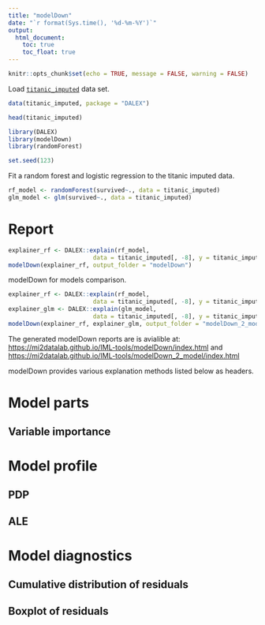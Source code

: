 ```yaml
---
title: "modelDown"
date: "`r format(Sys.time(), '%d-%m-%Y')`"
output:
  html_document:
    toc: true
    toc_float: true
---
```


```r
knitr::opts_chunk$set(echo = TRUE, message = FALSE, warning = FALSE)
```

Load [`titanic_imputed`](https://modeloriented.github.io/DALEX/reference/titanic.html) data set.

```r
data(titanic_imputed, package = "DALEX")

head(titanic_imputed)
```


```r
library(DALEX)
library(modelDown)
library(randomForest)

set.seed(123)
```

Fit a random forest and logistic regression to the titanic imputed data.

```r
rf_model <- randomForest(survived~., data = titanic_imputed)
glm_model <- glm(survived~., data = titanic_imputed)
```


# Report

```r
explainer_rf <- DALEX::explain(rf_model,
                        data = titanic_imputed[, -8], y = titanic_imputed[, 8], verbose = FALSE)
modelDown(explainer_rf, output_folder = "modelDown")
```

modelDown for models comparison.


```r
explainer_rf <- DALEX::explain(rf_model,
                        data = titanic_imputed[, -8], y = titanic_imputed[, 8], verbose = FALSE)
explainer_glm <- DALEX::explain(glm_model,
                        data = titanic_imputed[, -8], y = titanic_imputed[, 8], verbose = FALSE)
modelDown(explainer_rf, explainer_glm, output_folder = "modelDown_2_models")

```


The generated modelDown reports are is avialible at: [https://mi2datalab.github.io/IML-tools/modelDown/index.html](https://mi2datalab.github.io/IML-tools/modelDown/index.html) and [https://mi2datalab.github.io/IML-tools/modelDown_2_model/index.html](https://mi2datalab.github.io/IML-tools/modelDown_2_model/index.html)

modelDown provides various explanation methods listed below as headers.



# Model parts

## Variable importance 

# Model profile

## PDP

## ALE

# Model diagnostics

## Cumulative distribution of residuals

## Boxplot of residuals





